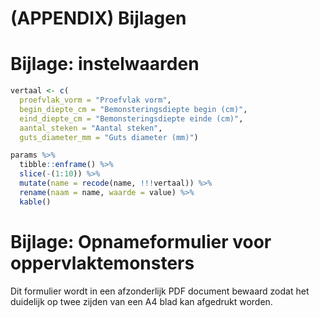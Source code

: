 # (APPENDIX) Bijlagen {-} 

# Bijlage: instelwaarden {#bijlage-params}

```r
vertaal <- c(
  proefvlak_vorm = "Proefvlak vorm",
  begin_diepte_cm = "Bemonsteringsdiepte begin (cm)",
  eind_diepte_cm = "Bemonsteringsdiepte einde (cm)",
  aantal_steken = "Aantal steken",
  guts_diameter_mm = "Guts diameter (mm)")

params %>%
  tibble::enframe() %>%
  slice(-(1:10)) %>%
  mutate(name = recode(name, !!!vertaal)) %>%
  rename(naam = name, waarde = value) %>%
  kable()
```



# Bijlage: Opnameformulier voor oppervlaktemonsters {#bijlage-opnameformulier}

Dit formulier wordt in een afzonderlijk PDF document bewaard zodat het duidelijk
op twee zijden van een A4 blad kan afgedrukt worden.

